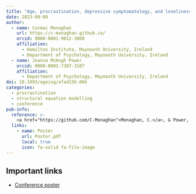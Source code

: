```yaml
---
title: "Age, procrastination, depressive symptomatology, and loneliness: a structural equation modelling approach"
date: 2023-09-08
author:
  - name: Cormac Monaghan
    url: https://c-monaghan.github.io/
    orcid: 0000-0001-9012-3060
    affiliation: 
      - Hamilton Institute, Maynooth University, Ireland
      - Department of Psychology, Maynooth University, Ireland
  - name: Joanna McHugh Power
    orcid: 0000-0002-7387-3107
    affiliation: 
      - Department of Psychology, Maynooth University, Ireland
doi: 10.1093/ageing/afad156.066
categories:
  - procrastination
  - structural equation modelling
  - conference
pub-info:
  reference: >-
    <a href="https://github.com/C-Monaghan">Monaghan, C.</a>, & Power, J. M. (2023). Age, procrastination, depressive symptomatology, and loneliness: a structural equation modelling approach. <em>Age and Ageing, 52</em>(Supplement_3), afad156-066. <a href=https://doi.org/10.1093/ageing/afad156.066><code>10.1093/ageing/afad156.066</code></a>
  links:
    - name: Poster
      url: Poster.pdf
      local: true
      icon: fa-solid fa-file-image
---
```


## Important links

-   [Conference poster](./Poster.pdf){target="_blank"}
